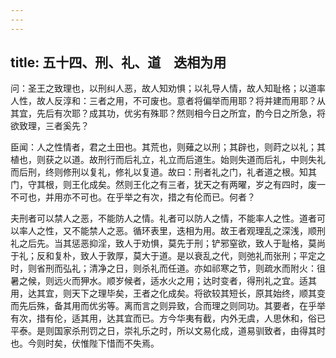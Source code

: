 ```yaml
---
---
---
```

title: 五十四、刑、礼、道　迭相为用
---



问：圣王之致理也，以刑纠人恶，故人知劝惧；以礼导人情，故人知耻格；以道率人性，故人反淳和：三者之用，不可废也。意者将偏举而用耶？将并建而用耶？从其宜，先后有次耶？成其功，优劣有殊耶？然则相今日之所宜，酌今日之所急，将欲致理，三者奚先？

臣闻：人之性情者，君之土田也。其荒也，则薙之以刑；其辟也，则莳之以礼；其植也，则获之以道。故刑行而后礼立，礼立而后道生。始则失道而后礼，中则失礼而后刑，终则修刑以复礼，修礼以复道。故曰：刑者礼之门，礼者道之根。知其门，守其根，则王化成矣。然则王化之有三者，犹天之有两曜，岁之有四时，废一不可也，并用亦不可也。在乎举之有次，措之有伦而已。何者？

夫刑者可以禁人之恶，不能防人之情。礼者可以防人之情，不能率人之性。道者可以率人之性，又不能禁人之恶。循环表里，迭相为用。故王者观理乱之深浅，顺刑礼之后先。当其惩恶抑淫，致人于劝惧，莫先于刑；铲邪窒欲，致人于耻格，莫尚于礼；反和复朴，致人于敦厚，莫大于道。是以衰乱之代，则弛礼而张刑；平定之时，则省刑而弘礼；清净之日，则杀礼而任道。亦如祁寒之节，则疏水而附火：徂暑之候，则远火而狎水。顺岁候者，适水火之用；达时变者，得刑礼之宜。适其用，达其宜，则天下之理毕矣，王者之化成矣。将欲较其短长，原其始终，顺其变而先后殊，备其用而优劣等。离而言之则异致，合而理之则同功。其要者，在乎举有次，措有伦，适其用，达其宜而已。方今华夷有截，内外无虞，人思休和，俗已平泰。是则国家杀刑罚之日，崇礼乐之时，所以文易化成，道易驯致者，由得其时也。今则时矣，伏惟陛下惜而不失焉。